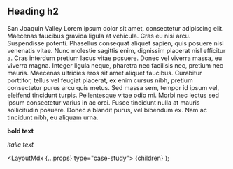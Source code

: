 
## Heading h2

San Joaquin Valley	 Lorem ipsum dolor sit amet, consectetur adipiscing elit. Maecenas faucibus gravida ligula at vehicula.
Cras eu nisi arcu. Suspendisse potenti. Phasellus consequat aliquet sapien, quis posuere nisl venenatis vitae.
Nunc molestie sagittis enim, dignissim placerat nisl efficitur a. Cras interdum pretium lacus vitae posuere.
Donec vel viverra massa, eu viverra magna. Integer ligula neque, pharetra nec facilisis nec, pretium nec mauris.
Maecenas ultricies eros sit amet aliquet faucibus. Curabitur porttitor, tellus vel feugiat placerat, ex enim
cursus nibh, pretium consectetur purus arcu quis metus. Sed massa sem, tempor id ipsum vel, eleifend tincidunt
turpis. Pellentesque vitae odio mi. Morbi nec lectus sed ipsum consectetur varius in ac orci.
Fusce tincidunt nulla at mauris sollicitudin posuere. Donec a blandit purus, vel bibendum ex. Nam ac tincidunt
nibh, eu aliquam urna.

**bold text**

_italic text_

  <LayoutMdx {...props} type="case-study">
    {children}
  </LayoutMdx>
);
